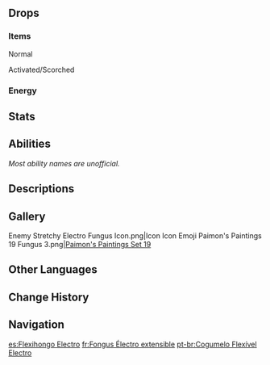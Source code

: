 {{CustomTabs
|tab1 = Overview
|tab2 = Fabulous Fungus Frenzy
|tab3 = Fungus Mechanicus
|tab4 = Lil' Fungi's Fun-Tastic Fiesta
}}
{{Enemy Infobox
|image    = Enemy Stretchy Electro Fungus.png
|dmgtype  = Electro
|weakpoint = no
|family   = Mystical Beasts
|group    = Fungi
|type     = Common Enemies
}}
{{Enemy Intro|name='''Stretchy Electro Fungi'''}}

==Drops==
===Items===
;Normal
{{Drops Table|type=Fungi (Small)}}

;Activated/Scorched
{{Drops Table|type=Fungi (Small, Activated)|notice=0}}

===Energy===
{{Energy Drops
|hp1   = 0
|p1    = 1
}}

==Stats==
{{Enemy Stats
|electro_res  = 20%
|dendro_res   = 20%

|hp_ratio     = 1
|hp_type      = 2
|atk_ratio    = 1.8
|atk_type     = 2
}}

==Abilities==
''Most ability names are unofficial.''
{{Enemy Attacks
|name_1      = State Shift
|desc_1      = When hit by {{Electro}} or {{Pyro}} attacks, the Stretchy Electro Fungus will enter an Activated or Scorched state respectively, gaining enhanced attacks. A Stretchy Electro Fungus can only undergo state shift once.
* If the Stretchy Electro Fungus is defeated while Activated or Scorched, it may drop {{Item|Inactivated Fungal Nucleus}}, {{Item|Dormant Fungal Nucleus}}, and {{Item|Robust Fungal Nucleus}}, while the drop rates for {{Item|Fungal Spores}}, {{Item|Luminescent Pollen}}, and {{Item|Crystalline Cyst Dust}} will greatly reduce.

|name_2      = Stretch Spin
|desc_2      = Stretches itself, charges and spins its head around, dealing '''30% ATK''' as {{Color|Physical DMG}}.
* '''Activated:''' Speed increased, cooldown reduced.
* '''Scorched:''' Speed reduced, DMG increased to '''60% ATK''', knockback increased.
|caption_2   = Normal
|file_2_2    = Stretchy Electro Fungus Stretch Spin 2
|caption_2_2 = Activated
|file_2_3    = Stretchy Electro Fungus Stretch Spin 3
|caption_2_3 = Scorched

|name_3      = Orb Sling
|desc_3      = Throws an orb of Electro energy at the player, each dealing '''60% ATK''' as {{Color|Electro DMG}} on hit.
* '''Activated:''' Speed increased, throws 3 orbs in a row.
* '''Scorched:''' Speed reduced, DMG increased to '''100% ATK''', knockback increased.
|caption_3   = Normal
|file_3_2    = Stretchy Electro Fungus Orb Sling 2
|caption_3_2 = Activated
|file_3_3    = Stretchy Electro Fungus Orb Sling 3
|caption_3_3 = Scorched
}}

==Descriptions==
{{Description|A spore organism of some intelligence. It possesses extreme adaptability.<br>Unlike other Fungi, this creature possesses a cap with a luminous tendril sticking out of it. When in danger, it will release small electric orbs as a form of self-defense.|[[Archive]]}}

==Gallery==
<gallery>
Enemy Stretchy Electro Fungus Icon.png|Icon
Icon Emoji Paimon's Paintings 19 Fungus 3.png|[[Paimon's Paintings#Set 19|Paimon's Paintings Set 19]]
</gallery>

==Other Languages==
{{Other Languages
|en      = Stretchy Electro Fungus
|zhs     = 伸缩雷蕈兽
|zhs_rm  = Shēnsuō Léi Xùnshòu
|zht     = 伸縮雷蕈獸
|zht_rm  = Shēnsuō Léi Xùnshòu
|zh_tl   = Flexible {{Lex|Electro|zh}} Fungus Beast
|ja      = ボヨヨン雷キノコン
|ja_rm   = Boyoyon Kaminari Kinokon
|ja_tl   = Boing-Boing {{Lex|Electro|ja}} Mushroom
|ko      = 쭉쭉 번개 버섯몬
|ko_rm   = Jjukjjuk Beongae Beoseotmon
|ko_tl   = Straight-Straight Lightning Mushroom Monster
|es      = Flexihongo Electro
|es_tl   = Electro Flexifungus
|es_note = {{es|Flexihongo}} is a {{w|portmanteau}} of {{es|flexible|flexible}} and {{es|hongo|fungus.}}
|fr      = Fongus Électro extensible
|fr_tl   = Extensible Electro Fungus
|ru      = Растягивающийся Электро плесенник
|ru_tl   = Stretchable Electro Molder
|th      = Stretch Electro Fungus
|vi      = Nấm Quỷ Đàn Hồi - Lôi
|vi_tl   = 
|de      = Dehnbare Elektro-Pilzbestie
|de_tl   = Stretchy Electro {{Lex|Fungus|de}}
|id      = Stretch Electro Fungus
|pt      = Cogumelo Flexível Electro
|pt_tl   = 
|tr      = Esnek Elektrik Mantarı
|tr_tl   = Flexible {{Lex|Electro|tr}} Mushroom
|it      = Miconoide retrattile di Electro
|it_tl   = 
}}

==Change History==
{{Change History|3.1}}

==Navigation==
{{Enemy Navbox|Common}}

[[es:Flexihongo Electro]]
[[fr:Fongus Électro extensible]]
[[pt-br:Cogumelo Flexível Electro]]